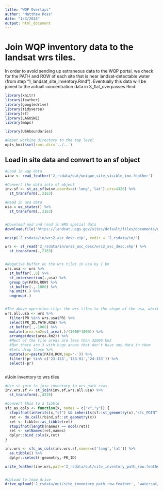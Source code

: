```yaml
---
title: "WQP Overlaps"
author: "Matthew Ross"
date: "1/3/2018"
output: html_document
---
```


# Join WQP inventory data to the landsat wrs tiles. 

In order to avoid sending up extraneous data to the WQP portal, we check for the PATH and ROW of each site that is near landsat-detectable water (from step "1_landsat_site_inventory.Rmd"). Eventually this data will be joined to the actuall concentration data in 3_flat_overpasses.Rmd

```r
library(knitr)
library(feather)
library(googledrive)
library(tidyverse)
library(sf)
library(LAGOSNE)
library(maps)

library(USAboundaries)

#Reset working directory to the top level
opts_knit$set(root.dir='../..')
```

## Load in site data and convert to an sf object
```r
#Load in wqp data
winv <- read_feather('2_rsdata/out/unique_site_visible_inv.feather')

#Convert the data into sf object
inv.sf <- st_as_sf(winv,coords=c('long','lat'),crs=4326) %>%
  st_transform(.,2163)

```


```r

#Read in usa data
usa = us_states() %>%
  st_transform(.,2163)


#Download and and read in WRS spatial data
download.file('https://landsat.usgs.gov/sites/default/files/documents/wrs2_asc_desc.zip', destfile = paste0(getwd(),'/2_rsdata/in/wrs2_asc_desc.zip'), method = 'curl')

unzip('2_rsdata/in/wrs2_asc_desc.zip', exdir = '2_rsdata/in/')

wrs <- st_read('2_rsdata/in/wrs2_asc_desc/wrs2_asc_desc.shp') %>%
  st_transform(.,2163)


#Negative buffer on the wrs tiles in usa by 1 km
wrs.usa <- wrs %>%
  st_buffer(.,0) %>%
  st_intersection(.,usa) %>%
  group_by(PATH,ROW) %>%
  st_buffer(.,-1000) %>%
  na.omit(.) %>%
  ungroup(.) 


#The above operation clips the wrs tiles to the shape of the usa, which we don't want. So let's keep full tiles
wrs.all.usa <- wrs %>%
  filter(PR %in% wrs.usa$PR) %>%
  select(PR_ID,PATH,ROW) %>%
  st_buffer(.,-1000) %>%
  mutate(area.km2=st_area(.)/(1000*1000)) %>%
  arrange(desc(area.km2)) %>%
  #Most of the tile areas are less than 32000 km2
  #But there are 3 with huge areas that don't have any data in them
  #Lets drop those %>% 
  mutate(pr=paste(PATH,ROW,sep='-')) %>%
  filter(!pr %in% c('23-153','133-91','24-153')) %>%
  select(-pr)



```

#Join inventory to wrs tiles
```r
#Use st join to join inventory to wrs path rows
inv.wrs.sf <- st_join(inv.sf,wrs.all.usa) %>%
  st_transform(.,4326)

#Convert this to a tibble
sfc_as_cols <- function(x, names = c("x","y")) {
  stopifnot(inherits(x,"sf") && inherits(sf::st_geometry(x),"sfc_POINT"))
  ret <- do.call(rbind,sf::st_geometry(x))
  ret <- tibble::as_tibble(ret)
  stopifnot(length(names) == ncol(ret))
  ret <- setNames(ret,names)
  dplyr::bind_cols(x,ret)
}

inv.wrs <- sfc_as_cols(inv.wrs.sf,names=c('long','lat')) %>%
  as.tibble() %>%
  dplyr::select(-geometry,-PR_ID) 

write_feather(inv.wrs,path='2_rsdata/out/site_inventory_path_row.feather')


#Upload to team drive
drive_upload('2_rsdata/out/site_inventory_path_row.feather', 'watersat/2_rsdata/out/')
```




